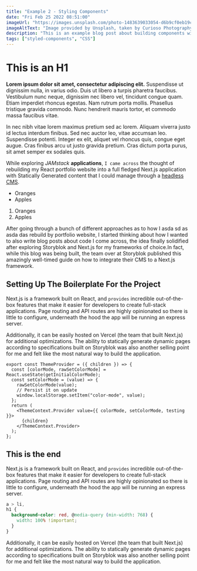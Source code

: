 ```yaml
---
title: "Example 2 - Styling Components"
date: "Fri Feb 25 2022 08:51:00"
imageUrl: "https://images.unsplash.com/photo-1483639033054-d6b9cf0eb19c?ixlib=rb-1.2.1&ixid=MnwxMjA3fDB8MHxwaG90by1wYWdlfHx8fGVufDB8fHx8&auto=format&fit=crop&w=1180&q=80"
imageAltText: "Image provided by Unsplash, taken by Curioso Photography"
description: "This is an example blog post about building components with Stitches"
tags: ["styled-components", "CSS"]
---
```


# This is an H1

**Lorem ipsum dolor sit amet, consectetur adipiscing elit.** Suspendisse ut dignissim nulla, in varius odio.
Duis ut libero a turpis pharetra faucibus. Vestibulum nunc neque, dignissim nec libero vel, tincidunt congue quam.
Etiam imperdiet rhoncus egestas. Nam rutrum porta mollis. Phasellus tristique gravida commodo. Nunc hendrerit mauris tortor, et commodo massa faucibus vitae.

In nec nibh vitae lorem maximus pretium sed ac lorem. Aliquam viverra
justo id lectus interdum finibus. Sed nec auctor leo, vitae accumsan leo. Suspendisse potenti. Integer ex elit, aliquet vel rhoncus quis, congue eget augue. Cras finibus arcu ut justo gravida pretium. Cras dictum porta purus, sit amet semper ex sodales quis.

While exploring _JAMstack_ **applications**, `I came across` the thought of rebuilding my
React portfolio website into a full fledged Next.js application with Statically
Generated content that I could manage through a [headless CMS](https://www.storyblok.com/).

- Oranges
- Apples

1. Oranges
2. Apples

After going through a bunch of different approaches as to how I asda sd as asda das rebuild by
portfolio website, I started thinking about how I wanted to also write blog posts
about code I come across, the idea finally solidified after exploring Storyblok
and Next.js for my frameworks of choice.In fact, while this blog was being
built, the team over at Storyblok published this amazingly well-timed guide on
how to integrate their CMS to a Next.js framework.

## Setting Up The Boilerplate For the Project

Next.js is a framework built on React, and `provides` incredible out-of-the-box
features that make it easier for developers to create full-stack applications.
Page routing and API routes are highly opinionated so there is little to
configure, underneath the hood the app will be running an express server.

Additionally, it can be easily hosted on Vercel (the team that built Next.js)
for additional optimizations. The ability to statically generate dynamic pages
according to specifications built on Storyblok was also another selling point
for me and felt like the most natural way to build the application.

```tsx filename="awesome.js" hl="8" showlineNumbers
export const ThemeProvider = ({ children }) => {
  const [colorMode, rawSetColorMode] = React.useState(getInitialColorMode);
  const setColorMode = (value) => {
    rawSetColorMode(value);
    // Persist it on update
    window.localStorage.setItem("color-mode", value);
  };
  return (
    <ThemeContext.Provider value={{ colorMode, setColorMode, testing }}>
      {children}
    </ThemeContext.Provider>
  );
};
```

## This is the end

Next.js is a framework built on React, and `provides` incredible out-of-the-box
features that make it easier for developers to create full-stack applications.
Page routing and API routes are highly opinionated so there is little to
configure, underneath the hood the app will be running an express server.

```css
a > li,
h1 {
  background-color: red, @media-query (min-width: 768) {
    width: 100% !important;
  }
}
```

Additionally, it can be easily hosted on Vercel (the team that built Next.js)
for additional optimizations. The ability to statically generate dynamic pages
according to specifications built on Storyblok was also another selling point
for me and felt like the most natural way to build the application.
